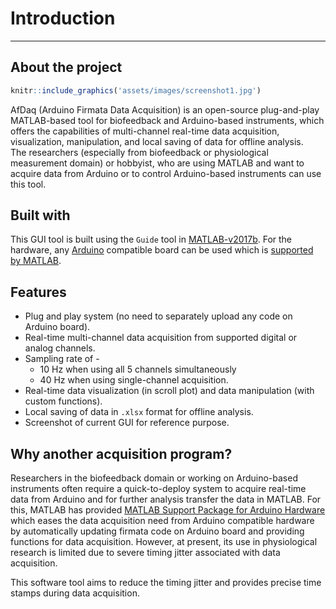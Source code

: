 # Introduction {#intro}

---

## About the project {#about}

```r
knitr::include_graphics('assets/images/screenshot1.jpg')
```

AfDaq (Arduino Firmata Data Acquisition) is an open-source plug-and-play MATLAB-based tool for biofeedback and Arduino-based instruments, which offers the capabilities of multi-channel real-time data acquisition, visualization, manipulation, and local saving of data for offline analysis.  
The researchers (especially from biofeedback or physiological measurement domain) or hobbyist, who are using MATLAB and want to acquire data from Arduino or to control Arduino-based instruments can use this tool.


## Built with

This GUI tool is built using the `Guide` tool in [MATLAB-v2017b](https://in.mathworks.com/products/matlab.html). For the hardware, any [Arduino](https://www.arduino.cc/) compatible board can be used which is [supported by MATLAB](https://in.mathworks.com/hardware-support/arduino-matlab.html#localnav:~:text=Supported%20Hardware).


## Features

- Plug and play system (no need to separately upload any code on Arduino board).
- Real-time multi-channel data acquisition from supported digital or analog channels.
- Sampling rate of - 
  - 10 Hz when using all 5 channels simultaneously
  - 40 Hz when using single-channel acquisition.
- Real-time data visualization (in scroll plot) and data manipulation (with custom functions).
- Local saving of data in `.xlsx` format for offline analysis.
- Screenshot of current GUI for reference purpose.


## Why another acquisition program?

Researchers in the biofeedback domain or working on Arduino-based instruments often require a quick-to-deploy system to acquire real-time data from Arduino and for further analysis transfer the data in MATLAB. For this, MATLAB has provided [MATLAB Support Package for Arduino Hardware](https://in.mathworks.com/help/supportpkg/arduinoio/) which eases the data acquisition need from Arduino compatible hardware by automatically updating firmata code on Arduino board and providing functions for data acquisition. However, at present, its use in physiological research is limited due to severe timing jitter associated with data acquisition. 

This software tool aims to reduce the timing jitter and provides precise time stamps during data acquisition.




